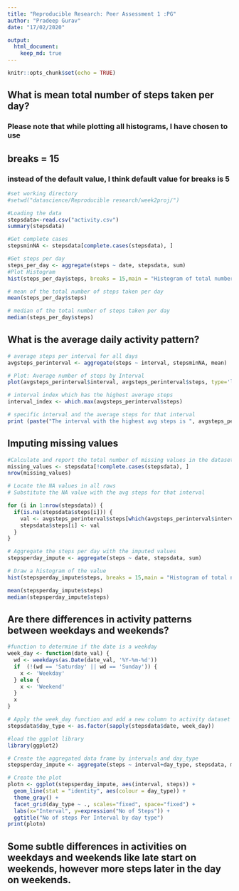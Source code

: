 ```yaml
---
title: "Reproducible Research: Peer Assessment 1 :PG"
author: "Pradeep Gurav"
date: "17/02/2020"

output: 
  html_document:
    keep_md: true
---
```


```r
knitr::opts_chunk$set(echo = TRUE)
```

## What is mean total number of steps taken per day?
### Please note that while plotting all histograms, I have chosen to use
## breaks = 15 
### instead of the default value, I think default value for breaks is 5
```r
#set working directory
#setwd("datascience/Reproducible research/week2proj/")

#Loading the data 
stepsdata<-read.csv("activity.csv")
summary(stepsdata)

#Get complete cases 
stepsminNA <- stepsdata[complete.cases(stepsdata), ]

#Get steps per day 
steps_per_day <- aggregate(steps ~ date, stepsdata, sum)
#Plot Histogram
hist(steps_per_day$steps, breaks = 15,main = "Histogram of total number of steps per day", xlab = "Steps per day",col="magenta")

# mean of the total number of steps taken per day
mean(steps_per_day$steps)

# median of the total number of steps taken per day
median(steps_per_day$steps)

```

## What is the average daily activity pattern?

```r
# average steps per interval for all days 
avgsteps_perinterval <- aggregate(steps ~ interval, stepsminNA, mean)

# Plot: Average number of steps by Interval
plot(avgsteps_perinterval$interval, avgsteps_perinterval$steps, type='l', col=2, main="Average number of steps by Interval", xlab="Time Intervals", ylab="Average number of steps")

# interval index which has the highest average steps
interval_index <- which.max(avgsteps_perinterval$steps)

# specific interval and the average steps for that interval
print (paste("The interval with the highest avg steps is ", avgsteps_perinterval[interval_index, ]$interval, " and the no of steps for that interval is ", round(avgsteps_perinterval[interval_index, ]$steps, digits = 1)))

```

## Imputing missing values

```r
#Calculate and report the total number of missing values in the dataset (i.e. the total number of rows with NAs)
missing_values <- stepsdata[!complete.cases(stepsdata), ]
nrow(missing_values)

# Locate the NA values in all rows
# Substitute the NA value with the avg steps for that interval

for (i in 1:nrow(stepsdata)) {
  if(is.na(stepsdata$steps[i])) {
    val <- avgsteps_perinterval$steps[which(avgsteps_perinterval$interval == stepsdata$interval[i])]
    stepsdata$steps[i] <- val 
  }
}

# Aggregate the steps per day with the imputed values
stepsperday_impute <- aggregate(steps ~ date, stepsdata, sum)

# Draw a histogram of the value 
hist(stepsperday_impute$steps, breaks = 15,main = "Histogram of total number of steps per day (IMPUTED)", xlab = "Steps per day")

mean(stepsperday_impute$steps)
median(stepsperday_impute$steps)

```
## Are there differences in activity patterns between weekdays and weekends?

```r
#function to determine if the date is a weekday
week_day <- function(date_val) {
  wd <- weekdays(as.Date(date_val, '%Y-%m-%d'))
  if  (!(wd == 'Saturday' || wd == 'Sunday')) {
    x <- 'Weekday'
  } else {
    x <- 'Weekend'
  }
  x
}

# Apply the week_day function and add a new column to activity dataset
stepsdata$day_type <- as.factor(sapply(stepsdata$date, week_day))

#load the ggplot library
library(ggplot2)

# Create the aggregated data frame by intervals and day_type
stepsperday_impute <- aggregate(steps ~ interval+day_type, stepsdata, mean)

# Create the plot
plotn <- ggplot(stepsperday_impute, aes(interval, steps)) +
  geom_line(stat = "identity", aes(colour = day_type)) +
  theme_gray() +
  facet_grid(day_type ~ ., scales="fixed", space="fixed") +
  labs(x="Interval", y=expression("No of Steps")) +
  ggtitle("No of steps Per Interval by day type")
print(plotn)

```

## Some subtle differences in activities on weekdays and weekends like late start on weekends, however more steps later in the day on weekends.
